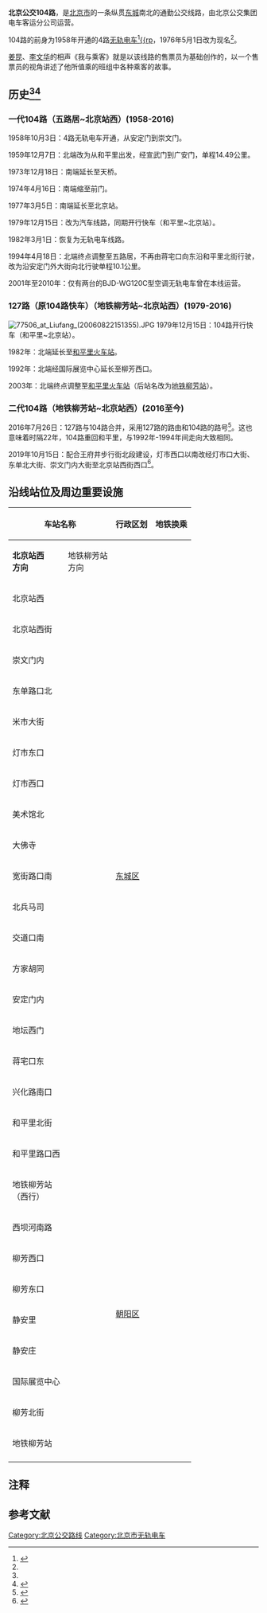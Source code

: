 {{Refimprove|time=2020-12-18T08:02:33+00:00}}
{{Infobox BJBus
|北京公交线路=104路
|外文名稱=Beijing Trolleybus Route 104
|name_bgcolor=lightblue
|代表圖像=9524896 at Andingmen (20201105143234).jpg
|圖像說明=104路现时使用的BJD-WG120FK型
|代表圖像二=85892 at Andingmen (20071111140720).JPG
|圖像說明二=104路曾经使用的BJD-WG120C型
|代表圖像三=File:950069 at Dengshixikou (20160106184334).jpg
|圖像說明三=127路曾经使用的BJD-WG120FK型
|garage1=柳芳公交场站（与[[北京公交110路|110路]]、[[北京公交116路|116路]] 共用）|單程行車時間=57分钟|單程行駛里程=11公里|路線性質=无轨电车线路|終點站=地铁柳芳站|途經地點=[[北京站前街|北京站前街]]、[[崇文门内大街|崇文门内大街]]、[[东单北大街|东单北大街]]、[[灯市口大街|灯市口大街]]、[[王府井大街|王府井大街]]、[[美术馆东街|美术馆东街]]、[[美术馆后街|美术馆后街]]、[[交道口南大街|交道口南大街]]、[[安定门内大街|安定门内大街]]、[[安定门外大街|安定门外大街]]、[[和平里北街|和平里北街]]{{efn|name=noteY|1=返程东段绕行[[柳芳北街|柳芳北街]]、[[静安西街|静安西街]]、[[北三环东路|北三环东路]]辅路、[[静安东街|静安东街]]、[[左家庄中街|左家庄中街]]、[[西坝河南路|西坝河南路]]。}}|班次頻率=10~20分钟/班|服務時間=5:00~24:00|起點站=北京站西|路線用車=BJD-WG120FK型<br/>BJD-WG120F型（曾用）<br/>BJ6123C7C4D型（曾用）<br/>BJD-WG120C型（曾用）|open=1958年10月3日|目前状态=运营中|客运分公司=电车客运分公司|manager=北京公交集团|主要競爭交通=[[北京地铁|北京地铁]]{{北京地铁线路名|5|c}}<br />[[北京公交108路|北京公交108路]] <br/>[[北京公交111路|北京公交111路]] <br/>[[北京公交124路|北京公交124路]] |全程收費=[[人民币|RMB]]￥3{{efn|name=noteZ|1=19站以内票价为[[人民币|RMB]]￥2。持市政公交一卡通刷卡，普通卡享受5折优惠，学生卡享受2.5折优惠。}}|transfers=[[北京地铁|北京地铁]]<br/>{{北京地铁线路名|1|c}}：[[东单站|东单站]]<br/>{{北京地铁线路名|2|c}}：[[北京站_(地铁)|北京站]]、[[崇文门站|崇文门站]]、[[安定门站|安定门站]] <br/>{{北京地铁线路名|5|c}}：[[崇文门站|崇文门站]]、[[东单站|东单站]]、[[灯市口站|灯市口站]]、[[和平里北街站|和平里北街站]] <br/>{{北京地铁线路名|8|c}}：[[中国美术馆站|中国美术馆站]]<br/>{{北京地铁线路名|13|c}}：[[柳芳站|柳芳站]]|
|走線圖=北京公交104路.svg}}
'''北京公交104路'''，是[[北京市|北京市]]的一条纵贯[[东城区_(北京市)|东城]]南北的通勤公交线路，由北京公交集团电车客运分公司运营。

104路的前身为1958年开通的4路[[無軌電車|无轨电车]]<ref name="bjbus">{{Cite book|title=北京志·市政卷·公共交通志|last=北京市地方志编纂委员会|first=|publisher=[[北京出版社|北京出版社]]|year=2002|isbn=7-200-04454-7|location=北京市|pages=}}</ref>[[無軌電車|{{rp]]，1976年5月1日改为现名{{efn|name=noteX|1976年5月1日，北京市公共交通总公司报请[[中华人民共和国交通运输部|交通运输部]]批准，将所有市区无轨电车线路的路号增加100。}}<ref name="bjbus" />{{rp|50}}。

[[姜昆|姜昆]]、[[李文华|李文华]]的相声《我与乘客》就是以该线路的售票员为基础创作的，以一个售票员的视角讲述了他所值乘的班组中各种乘客的故事。

==历史<ref name="bjbus" /><ref>{{Cite book|title=当代北京城市公共交通|first=|publisher=|year=1985|location=|pages=|last=北京市公共交通总公司|isbn=}}</ref> ==

=== 一代104路（五路居~北京站西）(1958-2016) ===
1958年10月3日：4路无轨电车开通，从安定门到崇文门。

1959年12月7日：北端改为从和平里出发，经宣武门到广安门，单程14.49公里。

1973年12月18日：南端延长至天桥。

1974年4月16日：南端缩至前门。

1977年3月5日：南端延长至北京站。

1979年12月15日：改为汽车线路，同期开行快车（和平里~北京站）。

1982年3月1日：恢复为无轨电车线路。

1994年4月18日：北端终点调整至五路居，不再由蒋宅口向东沿和平里北街行驶，改为沿安定门外大街向北行驶单程10.1公里。

2001年至2010年：仅有两台的BJD-WG120C型空调无轨电车曾在本线运营。

=== 127路（原104路快车{{efn|name=noteW|2013年12月28日更名为127路，并改为无轨电车线路。}}）（地铁柳芳站~北京站西）(1979-2016) ===
[[File:77506_at_Liufang_(20060822151355).JPG|thumb]]
1979年12月15日：104路开行快车（和平里~北京站）。

1982年：北端延长至[[和平里站|和平里火车站]]。

1992年：北端经国际展览中心延长至柳芳西口。

2003年：北端终点调整至[[和平里站|和平里火车站]]（后站名改为[[柳芳站|地铁柳芳站]]）。

=== 二代104路（地铁柳芳站~北京站西）(2016至今) ===
2016年7月26日：127路与104路合并，采用127路的路由和104路的路号<ref>{{Cite web|title=7月26日起本市12条公交线路优化调整|url=http://www.bjbus.com/home/fun_news_detail.php?uNewsCode=00002894&uNewsType=1|accessdate=2020-12-15|author=北京公交集团|date=2016-07-23|format=|work=www.bjbus.com|publisher=|language=}}</ref>。这也意味着时隔22年，104路重回和平里，与1992年-1994年间走向大致相同。

2019年10月15日：配合王府井步行街北段建设，灯市西口以南改经灯市口大街、东单北大街、崇文门内大街至北京站西街西口<ref>{{Cite web|title=6条途经王府井大街公交线路调整走向|url=http://www.bjnews.com.cn/news/2019/10/09/634097.html|accessdate=2020-12-11|date=2019-10-09|format=|publisher=新京报|language=|archive-date=2019-10-09|archive-url=https://web.archive.org/web/20191009155126/http://www.bjnews.com.cn/news/2019/10/09/634097.html}}</ref>。

== 沿线站位及周边重要设施 ==
{| class="wikitable" style="text-align: center"
! colspan="2" |车站名称
! rowspan="2" |'''行政区划'''
! colspan="2" rowspan="2" |地铁换乘
! rowspan="2" |重要设施
|-
!'''北京站西<br/>方向'''
!地铁柳芳站<br/>方向
|-
| colspan="2" |北京站西
| rowspan="19" |[[东城区|东城区]]
|{{北京地铁线路名|2|c}}
|[[北京站_(地铁)|北京站]]
| rowspan="2" |[[File:China_Railways.svg|15px]] [[北京站|北京站]]<br/>换乘无轨电车[[北京公交103路|103路]]
|-
| colspan="2" |北京站西街
| rowspan="2" |{{北京地铁线路名|2|c}}<br/>{{北京地铁线路名|5|c}}
| rowspan="2" |[[崇文门站|崇文门]]
|-
| colspan="2" |崇文门内
|崇文门饭店<br/>北京市第九十六中学
|-
| colspan="2" |东单路口北
|{{北京地铁线路名|1|c}}<br/>{{北京地铁线路名|5|c}}
|[[东单站|东单]]
|[[东方新天地|东方新天地]]<br/>[[北京协和医院|北京协和医院]]
|-
| colspan="2" |米市大街
|{{北京地铁线路名|5|c}}
|[[灯市口站|灯市口]]
|
|-
| colspan="2" |灯市东口
|
|
|[[北京景山学校|北京景山学校]]<br/>[[北京市第二十五中学|北京市第二十五中学]]
|-
| colspan="2" |灯市西口
|
|
|[[王府井天主堂|王府井天主堂]]<br/>[[首都剧场|首都剧场]]
|-
| colspan="2" |美术馆北
|{{北京地铁线路名|8|c}}
|[[中国美术馆站|中国美术馆]]
|[[中国美术馆|中国美术馆]]
|-
| colspan="2" |大佛寺
|
|
| 内蒙古宾馆
|-
| colspan="2" |宽街路口南
|
|
|[[首都医科大学附属北京中医医院|北京中医医院]]
|-
| colspan="2" |北兵马司
|
|
|[[北京市文物局|北京市文物局]]<br/>府学胡同小学（本部）
|-
| colspan="2" |交道口南
|
|
|府学胡同小学（香饵校区）
|-
| colspan="2" |方家胡同
|
|
|[[国子监街|国子监街]]
|-
| colspan="2" |安定门内
|{{北京地铁线路名|2|c}}
|[[安定门站|安定门]]
| 
|-
| colspan="2" |地坛西门
|
|
|[[地坛公园|地坛公园]]<br/>地坛体育馆
|-
| colspan="2" |蒋宅口东
|
|
|
|-
| colspan="2" |兴化路南口
|
|
|和平里医院<br/>和平里宾馆<br/>地坛北里小区
|-
| colspan="2" |和平里北街
|{{北京地铁线路名|5|c}}
|[[和平里北街站|和平里北街]]
| rowspan="2" |和平里一区<br/>和平里七区<br/>和平里第一小学
|-
| colspan="2" |和平里路口西
|
|
|-
|地铁柳芳站<br/>（西行）
| 
| rowspan="9" |[[朝阳区_(北京市)|朝阳区]]
|{{北京地铁线路名|13|c}}
|[[柳芳站|柳芳]]
|[[北京市第一七一中学|北京市第一七一中学]]<br/>和平里第四小学
|-
|西坝河南路
| 
|
|
|
|-
|柳芳西口
| 
|
|
| rowspan="2" |柳芳南里社区<br/>柳芳北里社区
|-
|柳芳东口
| 
|
|
|-
|静安里
| 
|
|
|左家庄东里<br/>左家庄北里南区
|-
|静安庄
| 
|
|
|静安东里<br/>曙光西里
|-
|国际展览中心
| 
|
|
|[[中国国际展览中心|中国国际展览中心]]静安庄馆
|-
|柳芳北街
| 
|
|
|应急总医院
|-
| colspan="2" |地铁柳芳站
|{{北京地铁线路名|13|c}}
|[[柳芳站|柳芳]]
|[[北京市第一七一中学|北京市第一七一中学]]<br/>和平里第四小学
|-
|}

== 注释 ==
{{notelist}}

== 参考文献 ==
<references />

[[Category:北京公交路线|Category:北京公交路线]]
[[Category:北京市无轨电车|Category:北京市无轨电车]]